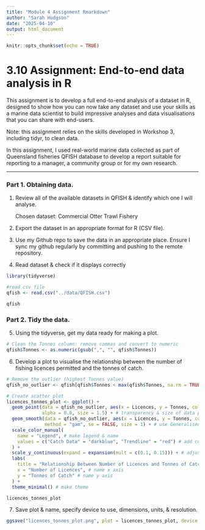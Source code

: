 ```yaml
---
title: "Module 4 Assignment Rmarkdown"
author: "Sarah Hodgson"
date: "2025-04-10"
output: html_document
---
```


```r
knitr::opts_chunk$set(echo = TRUE)
```

# 3.10 Assignment: End-to-end data analysis in R

This assignment is to develop a full end-to-end analysis of a dataset in R, designed to show how you can now take any dataset and use your skills as a marine data scientist to build impressive analyses and data visualisations that you can share with end-users. 

Note: this assignment relies on the skills developed in Workshop 3, including tidyr, to clean data.

In this assignment, I used real-world marine data collected as part of Queensland fisheries QFISH database to develop a report suitable for reporting to a manager, a community group or for my own research.

________________________________________________________________________________________________

### Part 1. Obtaining data. 

1. Review all of the available datasets in QFISH & identify which one I will analyse.

   Chosen dataset: Commercial Otter Trawl Fishery

2. Export the dataset in an appropriate format for R (CSV file).
3. Use my Github repo to save the data in an appropriate place.
Ensure I sync my github regularly by committing and pushing to the remote repository.

4. Read dataset & check if it displays correctly
```r
library(tidyverse)

#read csv file
qfish <- read.csv("../data/QFISH.csv")

qfish

```

### Part 2. Tidy the data.

5. Using the tidyverse, get my data ready for making a plot.

```r
# Clean the Tonnes column: remove commas and convert to numeric
qfish$Tonnes <- as.numeric(gsub(",", "", qfish$Tonnes))

```

6. Develop a plot to visualise the relationship between the number of fishing licences permitted and the tonnes of catch.

```r
# Remove the outlier (highest Tonnes value)
qfish_no_outlier <- qfish[qfish$Tonnes < max(qfish$Tonnes, na.rm = TRUE), ]

# Create scatter plot
licences_tonnes_plot <- ggplot() +
  geom_point(data = qfish_no_outlier, aes(x = Licences, y = Tonnes, color = "Catch Data"), # add data points, set x & y axes, colour Catch Data points
             alpha = 0.8, size = 1.5) + # transparency & size of data points
  geom_smooth(data = qfish_no_outlier, aes(x = Licences, y = Tonnes, color = "Trendline"), # add trend line, set x & y axes, colour Trendline
              method = "gam", se = FALSE, size = 1) + # use Generalised Additive Models (gam) for the trend line to make it fit the data more accurately
  scale_color_manual(
    name = "Legend", # make legend & name
    values = c("Catch Data" = "darkblue", "Trendline" = "red") # add colours to Catch data & Trend line
  ) +
  scale_y_continuous(expand = expansion(mult = c(0.1, 0.15))) + # adjust scale
  labs(
    title = "Relationship Between Number of Licences and Tonnes of Catch", # name figure
    x = "Number of Licences", # name x axis
    y = "Tonnes of Catch" # name y axis
  ) +
  theme_minimal() # make theme

licences_tonnes_plot
```

7. Save plot & name, specify device to use, dimensions, units, & resolution.
```r
ggsave("licences_tonnes_plot.png", plot = licences_tonnes_plot, device = "png", width = 120, height = 80, units = "mm", dpi = 300)
```

